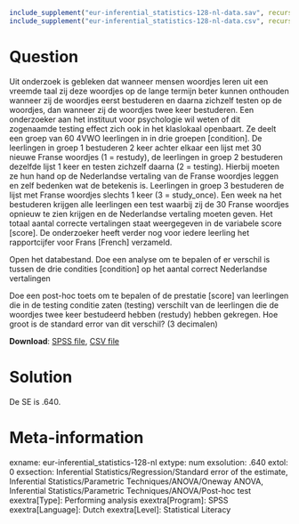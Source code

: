 ```r
include_supplement("eur-inferential_statistics-128-nl-data.sav", recursive = TRUE)
include_supplement("eur-inferential_statistics-128-nl-data.csv", recursive = TRUE)
```

Question
========
Uit onderzoek is gebleken dat wanneer mensen woordjes leren uit een vreemde taal zij deze woordjes op de lange termijn beter kunnen onthouden wanneer zij de woordjes eerst bestuderen en daarna zichzelf testen op de woordjes, dan wanneer zij de woordjes twee keer bestuderen. Een onderzoeker aan het instituut voor psychologie wil weten of dit zogenaamde testing effect zich ook in het klaslokaal openbaart. Ze deelt een groep van 60 4VWO leerlingen in in drie groepen [condition]. De leerlingen in groep 1 bestuderen 2 keer achter elkaar een lijst met 30 nieuwe Franse woordjes (1 = restudy), de leerlingen in groep 2 bestuderen dezelfde lijst 1 keer en testen zichzelf daarna (2 = testing). Hierbij moeten ze hun hand op de Nederlandse vertaling van de Franse woordjes leggen en zelf bedenken wat de betekenis is. Leerlingen in groep 3 bestuderen de lijst met Franse woordjes slechts 1 keer (3 = study_once). Een week na het bestuderen krijgen alle leerlingen een test waarbij zij de 30 Franse woordjes opnieuw te zien krijgen en de Nederlandse vertaling moeten geven. Het totaal aantal correcte vertalingen staat weergegeven in de variabele score [score]. De onderzoeker heeft verder nog voor iedere leerling het rapportcijfer voor Frans [French] verzameld.

Open het databestand. Doe een analyse om te bepalen of er verschil is tussen de drie condities [condition] op het aantal correct Nederlandse vertalingen

Doe een post-hoc toets om te bepalen of de prestatie [score] van leerlingen die in de testing conditie zaten (testing) verschilt van de leerlingen die de woordjes twee keer bestudeerd hebben (restudy) hebben gekregen. Hoe groot is de standard error van dit verschil? (3 decimalen)


**Download**: [SPSS file](eur-inferential_statistics-128-nl-data.sav), [CSV file](eur-inferential_statistics-128-nl-data.csv)


Solution
========
De SE is .640.


Meta-information
================
exname: eur-inferential_statistics-128-nl
extype: num
exsolution: .640
extol: 0
exsection: Inferential Statistics/Regression/Standard error of the estimate, Inferential Statistics/Parametric Techniques/ANOVA/Oneway ANOVA, Inferential Statistics/Parametric Techniques/ANOVA/Post-hoc test
exextra[Type]: Performing analysis
exextra[Program]: SPSS
exextra[Language]: Dutch
exextra[Level]: Statistical Literacy
